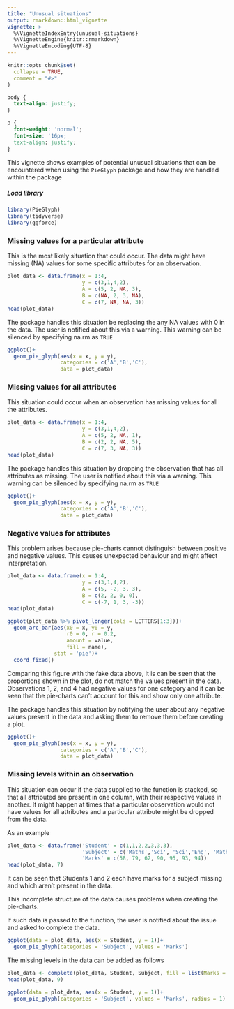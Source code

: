 ```yaml
---
title: "Unusual situations"
output: rmarkdown::html_vignette
vignette: >
  %\VignetteIndexEntry{unusual-situations}
  %\VignetteEngine{knitr::rmarkdown}
  %\VignetteEncoding{UTF-8}
---
```


```r
knitr::opts_chunk$set(
  collapse = TRUE,
  comment = "#>"
)
```


```css
body {
  text-align: justify;
}

p {
  font-weight: 'normal';
  font-size: '16px;
  text-align: justify;
}
```

<p>This vignette shows examples of potential unusual situations that can be encountered when using the `PieGlyph` package and how they are handled within the package</p>

##### Load library
```r
library(PieGlyph)
library(tidyverse)
library(ggforce)
```


### Missing values for a particular attribute
<p>This is the most likely situation that could occur. The data might have missing (NA) values  for some specific attributes for an observation.</p>
```r
plot_data <- data.frame(x = 1:4, 
                        y = c(3,1,4,2),
                        A = c(5, 2, NA, 3),
                        B = c(NA, 2, 3, NA),
                        C = c(7, NA, NA, 3))
head(plot_data)
```

<p>The package handles this situation be replacing the any NA values with 0 in the data. The user is notified about this via a warning. This warning can be silenced by specifying na.rm as `TRUE`</p>
```r
ggplot()+
  geom_pie_glyph(aes(x = x, y = y),
                 categories = c('A','B','C'),
                 data = plot_data)
```


### Missing values for all attributes
<p>This situation could occur when an observation has missing values for all the attributes. </p>
```r
plot_data <- data.frame(x = 1:4, 
                        y = c(3,1,4,2),
                        A = c(5, 2, NA, 1),
                        B = c(2, 2, NA, 5),
                        C = c(7, 3, NA, 3))
head(plot_data)
```

<p>The package handles this situation by dropping the observation that has all attributes as missing. The user is notified about this via a warning. This warning can be silenced by specifying na.rm as `TRUE`</p>
```r
ggplot()+
  geom_pie_glyph(aes(x = x, y = y),
                 categories = c('A','B','C'),
                 data = plot_data)
```


### Negative values for attributes
<p>This problem arises because pie-charts cannot distinguish between positive and negative values. This causes unexpected behaviour and might affect interpretation.</p>
```r
plot_data <- data.frame(x = 1:4, 
                        y = c(3,1,4,2),
                        A = c(5, -2, 3, 3),
                        B = c(2, 2, 0, 0),
                        C = c(-7, 1, 3, -3))
head(plot_data)
```

```r
ggplot(plot_data %>% pivot_longer(cols = LETTERS[1:3]))+
  geom_arc_bar(aes(x0 = x, y0 = y,
                   r0 = 0, r = 0.2, 
                   amount = value,
                   fill = name), 
               stat = 'pie')+
  coord_fixed()
```
<p>Comparing this figure with the fake data above, it is can be seen that the proportions shown in the plot, do not match the values present in the data. Observations 1, 2, and 4 had negative values for one category and it can be seen that the pie-charts can't account for this and show only one attribute.</p>


<p>The package handles this situation by notifying the user about any negative values present in the data and asking them to remove them before creating a plot.</p>
```r
ggplot()+
  geom_pie_glyph(aes(x = x, y = y),
                 categories = c('A','B','C'),
                 data = plot_data)
```


### Missing levels within an observation
<p> This situation can occur if the data supplied to the function is stacked, so that all attributed are present in one column, with their respective values in another. It might happen at times that a particular observation would not have values for all attributes and a particular attribute might be dropped from the data.</p>

<p>As an example</p>

```r
plot_data <- data.frame('Student' = c(1,1,2,2,3,3,3),
                        'Subject' = c('Maths','Sci', 'Sci','Eng', 'Maths', 'Sci', 'Eng'),
                        'Marks' = c(58, 79, 62, 90, 95, 93, 94))
head(plot_data, 7)
```
<p>It can be seen that Students 1 and 2 each have marks for a subject missing and which aren't present in the data.</p>

<p>This incomplete structure of the data causes problems when creating the pie-charts.</p>

<p>If such data is passed to the function, the user is notified about the issue and asked to complete the data.</p>

```r
ggplot(data = plot_data, aes(x = Student, y = 1))+
  geom_pie_glyph(categories = 'Subject', values = 'Marks')
```


<p>The missing levels in the data can be added as follows</p>
```r
plot_data <- complete(plot_data, Student, Subject, fill = list(Marks = 0))
head(plot_data, 9)
```
```r
ggplot(data = plot_data, aes(x = Student, y = 1))+
  geom_pie_glyph(categories = 'Subject', values = 'Marks', radius = 1)
```

<br>
<br>











